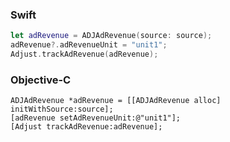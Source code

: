<Tabs>
<Tab sync="swift">

### Swift

```swift {2}
let adRevenue = ADJAdRevenue(source: source);
adRevenue?.adRevenueUnit = "unit1";
Adjust.trackAdRevenue(adRevenue);
```

</Tab>
<Tab sync="objc">

### Objective-C

```objc {2}
ADJAdRevenue *adRevenue = [[ADJAdRevenue alloc] initWithSource:source];
[adRevenue setAdRevenueUnit:@"unit1"];
[Adjust trackAdRevenue:adRevenue];
```

</Tab>
</Tabs>
